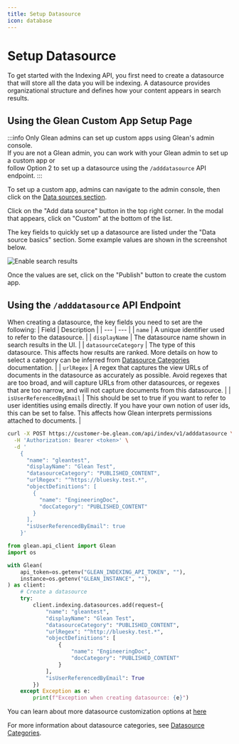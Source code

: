 ```yaml
---
title: Setup Datasource
icon: database
---
```



# Setup Datasource

To get started with the Indexing API, you first need to create a datasource that will store all the data you will be indexing. A datasource provides organizational structure and defines how your content appears in search results.

## Using the Glean Custom App Setup Page

:::info
  Only Glean admins can set up custom apps using Glean's admin console. <br />
  If you are not a Glean admin, you can work with your Glean admin to set up a
  custom app or <br />
  follow Option 2 to set up a datasource using the `/adddatasource` API
  endpoint.
:::

To set up a custom app, admins can navigate to the admin console, then click on the [Data sources section](https://app.glean.com/admin/setup/apps).

Click on the "Add data source" button in the top right corner. In the modal that appears, click on "Custom" at the bottom of the list.

The key fields to quickly set up a datasource are listed under the "Data source basics" section. Some example values are shown in the screenshot below.

![Enable search results](./images/custom_datasource_setup_example.png)

Once the values are set, click on the "Publish" button to create the custom app.

## Using the `/adddatasource` API Endpoint

When creating a datasource, the key fields you need to set are the following:
| Field | Description |
| --- | --- |
| `name` | A unique identifier used to refer to the datasource. |
| `displayName` | The datasource name shown in search results in the UI. |
| `datasourceCategory` | The type of this datasource. This affects how results are ranked. More details on how to select a category can be inferred from [Datasource Categories](../datasource/category) documentation. |
| `urlRegex` | A regex that captures the view URLs of documents in the datasource as accurately as possible. Avoid regexes that are too broad, and will capture URLs from other datasources, or regexes that are too narrow, and will not capture documents from this datasource. |
| `isUserReferencedByEmail` | This should be set to true if you want to refer to user identities using emails directly. If you have your own notion of user ids, this can be set to false. This affects how Glean interprets permissions attached to documents. |

<Tabs>
<TabItem value="curl" label="cURL">

```bash
curl -X POST https://customer-be.glean.com/api/index/v1/adddatasource \
  -H 'Authorization: Bearer <token>' \
  -d '
    {
      "name": "gleantest",
      "displayName": "Glean Test",
      "datasourceCategory": "PUBLISHED_CONTENT",
      "urlRegex": "^https://bluesky.test.*",
      "objectDefinitions": [
        {
          "name": "EngineeringDoc",
          "docCategory": "PUBLISHED_CONTENT"
        }
      ],
      "isUserReferencedByEmail": true
    }'
```

</TabItem>
<TabItem value="python" label="Python">

```python
from glean.api_client import Glean
import os

with Glean(
    api_token=os.getenv("GLEAN_INDEXING_API_TOKEN", ""),
    instance=os.getenv("GLEAN_INSTANCE", ""),
) as client:
    # Create a datasource
    try:
        client.indexing.datasources.add(request={
            "name": "gleantest",
            "displayName": "Glean Test",
            "datasourceCategory": "PUBLISHED_CONTENT",
            "urlRegex": "^http://bluesky.test.*",
            "objectDefinitions": [
                {
                    "name": "EngineeringDoc",
                    "docCategory": "PUBLISHED_CONTENT"
                }
            ],
            "isUserReferencedByEmail": True
        })
    except Exception as e:
        print(f"Exception when creating datasource: {e}")
```

</TabItem>
</Tabs>

You can learn about more datasource customization options at
[here](/api/indexing-api/add-or-update-datasource)

For more information about datasource categories, see [Datasource Categories](../datasource/category).

